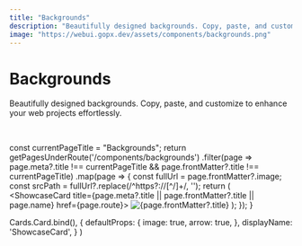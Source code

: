 ```yaml
---
title: "Backgrounds"
description: "Beautifully designed backgrounds. Copy, paste, and customize to enhance your web projects effortlessly."
image: "https://webui.gopx.dev/assets/components/backgrounds.png"
---
```



# Backgrounds

<p className="component-description">Beautifully designed backgrounds. Copy, paste, and customize to enhance your web projects effortlessly.</p>

<br />

  const currentPageTitle = "Backgrounds";
  return getPagesUnderRoute('/components/backgrounds')
    .filter(page => page.meta?.title !== currentPageTitle && page.frontMatter?.title !== currentPageTitle)
    .map(page => {
      const fullUrl = page.frontMatter?.image;
      const srcPath = fullUrl?.replace(/^https?:\/\/[^/]+/, '');
      return (
        <ShowcaseCard title={page.meta?.title || page.frontMatter?.title || page.name} href={page.route}>
          <Image src={srcPath} alt={page.frontMatter?.title} width={500} height={300} />
        </ShowcaseCard>
      );
    });
}

  Cards.Card.bind(),
  {
    defaultProps: {
      image: true,
      arrow: true,
    },
    displayName: 'ShowcaseCard',
  }
)

<Cards>
<BlogIndex />
</Cards>

